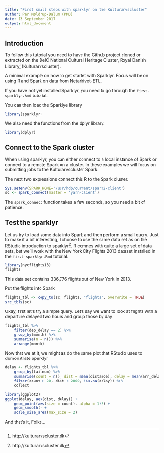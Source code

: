 ```yaml
---
title: "First small steps with sparklyr on the Kulturarvscluster"
author: Per Møldrup-Dalum (PMD)
date: 13 September 2017
output: html_document
---
```


## Introduction

To follow this tutorial you need to have the Github project cloned or extracted on the DeIC National Cultural Heritage Cluster, Royal Danish Library[^1] (Kulturarvscluster).

A minimal example on how to get startet with Sparklyr. Focus will be on using R and Spark on data from Netarkivet-ETL.

If you have not yet installed Sparklyr, you need to go through the `first-sparklyr.Rmd` tutorial.

You can then load the Sparklye library

```r
library(sparklyr)
```

We also need the functions from the dplyr library.

```r
library(dplyr)
```

## Connect to the Spark cluster

When using sparklyr, you can either connect to a local instance of Spark or connect to a remote Spark on a cluster. In these examples we will focus on submitting jobs to the Kulturarvscluster Spark.

The next two expressions connect this R to the Spark cluster.

```r
Sys.setenv(SPARK_HOME='/usr/hdp/current/spark2-client')
sc <- spark_connect(master = 'yarn-client')
```

The `spark_connect` function takes a few seconds, so you need a bit of patience.

## Test the sparklyr

Let us try to load some data into Spark and then perform a small query. Just to make it a bit interesting, I choose to use the same data set as on the RStudio introduction to sparklyr[^1]. R comnes with quite a large set of data sets, but we'll work with the New York City Flights 2013 dataset installed in the `first-sparklyr.Rmd` tutorial.

```r
library(nycflights13)
flights
```

This data set contains 336,776 flights out of New York in 2013.

Put the flights into Spark

```r
flights_tbl <- copy_to(sc, flights, "flights", overwrite = TRUE)
src_tbls(sc)
```

Okay, first let's try a simple query. Let's say we want to look at flights with a departure delayed two hours and group those by day

```r
flights_tbl %>%
    filter(dep_delay == 2) %>%
    group_by(month) %>%
    summarise(n = n()) %>%
    arrange(month)
```

Now that we at it, we might as do the same plot that RStudio uses to demonstrate sparklyr

```r
delay <- flights_tbl %>%
    group_by(tailnum) %>%
    summarise(count = n(), dist = mean(distance), delay = mean(arr_delay)) %>%
    filter(count > 20, dist < 2000, !is.na(delay)) %>%
    collect

library(ggplot2)
ggplot(delay, aes(dist, delay)) +
    geom_point(aes(size = count), alpha = 1/2) +
    geom_smooth() +
    scale_size_area(max_size = 2)
```
And that's it, Folks...

[^1]: https://spark.rstudio.com


[^1]: http://kulturarvscluster.dk
